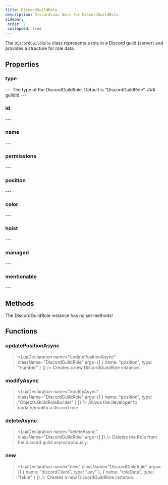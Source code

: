 ```yaml
---
title: DiscordGuildRole
description: DiscordLuau docs for DiscordGuildRole.
sidebar:
 order: 2
 collapsed: true
---
```

[//]: # (This file was automatically compiled through the Generator luau code under this repository)
[//]: # (if you want to edit the documentation of discord-luau, please write changes)
[//]: # (to the discord-luau repository itself, we extract the comments from discord-luau and translate)
[//]: # (them into markdown files that Nextra can interpret!)

[//]: # (----- DOCUMENT IMPORTS ----- )


[//]: # (----- DOCUMENT DESCRIPTION ----- )

The `DiscordGuildRole` class represents a role in a Discord guild (server) and provides a structure for role data.

[//]: # (----- DOCUMENT PROPERTIES ----- )

## Properties

### type

<LuaProperty name="DiscordGuildRole.type" type="string" />
---
The type of the DiscordGuildRole. Default is "DiscordGuildRole".
### guildId

<LuaProperty name="DiscordGuildRole.guildId" type="string" />
---
	
### id

<LuaProperty name="DiscordGuildRole.id" type="string" />
---
	
### name

<LuaProperty name="DiscordGuildRole.name" type="string" />
---
	
### permissions

<LuaProperty name="DiscordGuildRole.permissions" type="string" />
---
	
### position

<LuaProperty name="DiscordGuildRole.position" type="number" />
---
	
### color

<LuaProperty name="DiscordGuildRole.color" type="number" />
---
	
### hoist

<LuaProperty name="DiscordGuildRole.hoist" type="boolean" />
---
	
### managed

<LuaProperty name="DiscordGuildRole.managed" type="boolean" />
---
	
### mentionable

<LuaProperty name="DiscordGuildRole.mentionable" type="boolean" />
---
	

[//]: # (----- DOCUMENT METHODS ----- )

## Methods

The DiscordGuildRole instance has no set methods!

[//]: # (----- DOCUMENT FUNCTIONS ----- )

## Functions

### updatePositionAsync

> <LuaDeclaration name="updatePositionAsync" className="DiscordGuildRole" args={[ { name: "position", type: "number" } ]} />
Creates a new DiscordGuildRole instance.
### modifyAsync

> <LuaDeclaration name="modifyAsync" className="DiscordGuildRole" args={[ { name: "position", type: "Objects.GuildRoleBuilder" } ]} />
Allows the developer to update/modify a discord role
### deleteAsync

> <LuaDeclaration name="deleteAsync" className="DiscordGuildRole" args={[  ]} />
Deletes the Role from the discord guild asynchronously.
### new

> <LuaDeclaration name="new" className="DiscordGuildRole" args={[ { name: "discordClient", type: "any" }, { name: "roleData", type: "table" } ]} />
Creates a new DiscordGuildRole instance.


